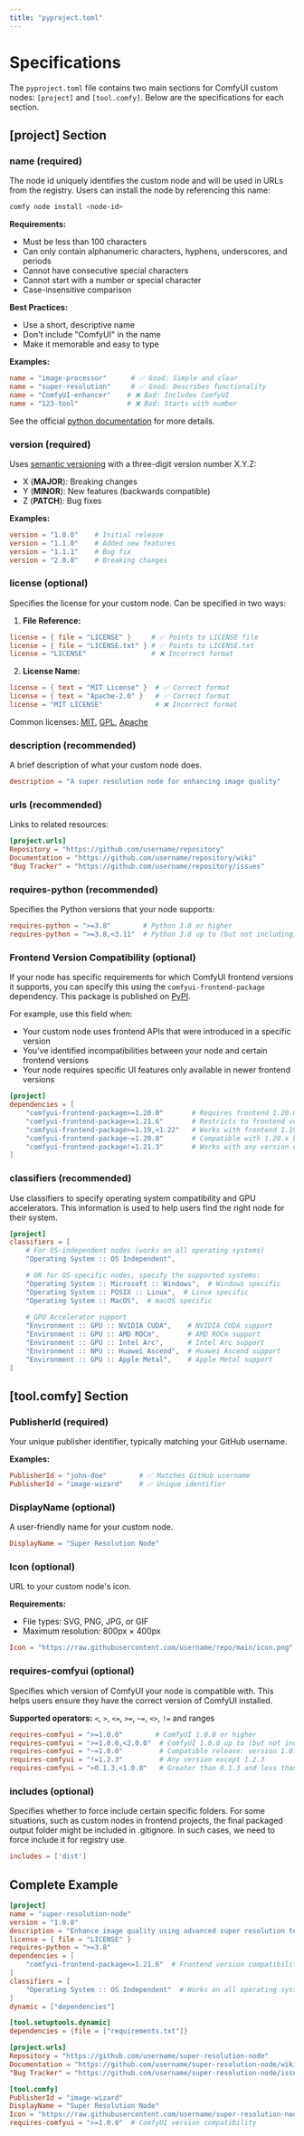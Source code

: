 ```yaml
---
title: "pyproject.toml"
---
```


# Specifications

The `pyproject.toml` file contains two main sections for ComfyUI custom nodes: `[project]` and `[tool.comfy]`. Below are the specifications for each section.

## [project] Section

### name (required)
The node id uniquely identifies the custom node and will be used in URLs from the registry. Users can install the node by referencing this name:

```bash
comfy node install <node-id>
```

**Requirements:**
- Must be less than 100 characters
- Can only contain alphanumeric characters, hyphens, underscores, and periods
- Cannot have consecutive special characters
- Cannot start with a number or special character
- Case-insensitive comparison

**Best Practices:**
- Use a short, descriptive name
- Don't include "ComfyUI" in the name
- Make it memorable and easy to type

**Examples:**
```toml
name = "image-processor"      # ✅ Good: Simple and clear
name = "super-resolution"     # ✅ Good: Describes functionality
name = "ComfyUI-enhancer"    # ❌ Bad: Includes ComfyUI
name = "123-tool"            # ❌ Bad: Starts with number
```

See the official [python documentation](https://packaging.python.org/en/latest/guides/writing-pyproject-toml/#name) for more details.

### version (required)
Uses [semantic versioning](https://semver.org/) with a three-digit version number X.Y.Z:

- X (**MAJOR**): Breaking changes
- Y (**MINOR**): New features (backwards compatible)
- Z (**PATCH**): Bug fixes

**Examples:**
```toml
version = "1.0.0"    # Initial release
version = "1.1.0"    # Added new features
version = "1.1.1"    # Bug fix
version = "2.0.0"    # Breaking changes
```

### license (optional)
Specifies the license for your custom node. Can be specified in two ways:

1. **File Reference:**
```toml
license = { file = "LICENSE" }     # ✅ Points to LICENSE file
license = { file = "LICENSE.txt" } # ✅ Points to LICENSE.txt
license = "LICENSE"                # ❌ Incorrect format
```

2. **License Name:**
```toml
license = { text = "MIT License" }  # ✅ Correct format
license = { text = "Apache-2.0" }   # ✅ Correct format
license = "MIT LICENSE"             # ❌ Incorrect format
```

Common licenses: [MIT](https://opensource.org/license/mit), [GPL](https://www.gnu.org/licenses/gpl-3.0.en.html), [Apache](https://www.apache.org/licenses/LICENSE-2.0)

### description (recommended)
A brief description of what your custom node does.

```toml
description = "A super resolution node for enhancing image quality"
```

### urls (recommended)
Links to related resources:

```toml
[project.urls]
Repository = "https://github.com/username/repository"
Documentation = "https://github.com/username/repository/wiki"
"Bug Tracker" = "https://github.com/username/repository/issues"
```

### requires-python (recommended)
Specifies the Python versions that your node supports:

```toml
requires-python = ">=3.8"        # Python 3.8 or higher
requires-python = ">=3.8,<3.11"  # Python 3.8 up to (but not including) 3.11
```

### Frontend Version Compatibility (optional)
If your node has specific requirements for which ComfyUI frontend versions it supports, you can specify this using the `comfyui-frontend-package` dependency. This package is published on [PyPI](https://pypi.org/project/comfyui-frontend-package/).

For example, use this field when:
- Your custom node uses frontend APIs that were introduced in a specific version
- You've identified incompatibilities between your node and certain frontend versions
- Your node requires specific UI features only available in newer frontend versions

```toml
[project]
dependencies = [
    "comfyui-frontend-package>=1.20.0"       # Requires frontend 1.20.0 or newer
    "comfyui-frontend-package<=1.21.6"       # Restricts to frontend versions up to 1.21.6
    "comfyui-frontend-package>=1.19,<1.22"   # Works with frontend 1.19 to 1.21.x
    "comfyui-frontend-package~=1.20.0"       # Compatible with 1.20.x but not 1.21.0
    "comfyui-frontend-package!=1.21.3"       # Works with any version except 1.21.3
]
```

### classifiers (recommended)
Use classifiers to specify operating system compatibility and GPU accelerators. This information is used to help users find the right node for their system.

```toml
[project]
classifiers = [
    # For OS-independent nodes (works on all operating systems)
    "Operating System :: OS Independent",

    # OR for OS-specific nodes, specify the supported systems:
    "Operating System :: Microsoft :: Windows",  # Windows specific
    "Operating System :: POSIX :: Linux",  # Linux specific
    "Operating System :: MacOS",  # macOS specific
    
    # GPU Accelerator support
    "Environment :: GPU :: NVIDIA CUDA",    # NVIDIA CUDA support
    "Environment :: GPU :: AMD ROCm",       # AMD ROCm support
    "Environment :: GPU :: Intel Arc",      # Intel Arc support
    "Environment :: NPU :: Huawei Ascend",  # Huawei Ascend support
    "Environment :: GPU :: Apple Metal",    # Apple Metal support
]
```

## [tool.comfy] Section

### PublisherId (required)
Your unique publisher identifier, typically matching your GitHub username.

**Examples:**
```toml
PublisherId = "john-doe"        # ✅ Matches GitHub username
PublisherId = "image-wizard"    # ✅ Unique identifier
```

### DisplayName (optional)
A user-friendly name for your custom node.

```toml
DisplayName = "Super Resolution Node"
```

### Icon (optional)
URL to your custom node's icon.

**Requirements:**
- File types: SVG, PNG, JPG, or GIF
- Maximum resolution: 800px × 400px

```toml
Icon = "https://raw.githubusercontent.com/username/repo/main/icon.png"
```

### requires-comfyui (optional)
Specifies which version of ComfyUI your node is compatible with. This helps users ensure they have the correct version of ComfyUI installed.

**Supported operators:** `<`, `>`, `<=`, `>=`, `~=`, `<>`, `!=` and ranges

```toml
requires-comfyui = ">=1.0.0"        # ComfyUI 1.0.0 or higher
requires-comfyui = ">=1.0.0,<2.0.0"  # ComfyUI 1.0.0 up to (but not including) 2.0.0
requires-comfyui = "~=1.0.0"         # Compatible release: version 1.0.0 or newer, but not version 2.0.0
requires-comfyui = "!=1.2.3"         # Any version except 1.2.3
requires-comfyui = ">0.1.3,<1.0.0"   # Greater than 0.1.3 and less than 1.0.0
```

### includes (optional)
Specifies whether to force include certain specific folders. For some situations, such as custom nodes in frontend projects, the final packaged output folder might be included in .gitignore. In such cases, we need to force include it for registry use.

```toml
includes = ['dist']
```

## Complete Example
```toml
[project]
name = "super-resolution-node"
version = "1.0.0"
description = "Enhance image quality using advanced super resolution techniques"
license = { file = "LICENSE" }
requires-python = ">=3.8"
dependencies = [
    "comfyui-frontend-package<=1.21.6"  # Frontend version compatibility
]
classifiers = [
    "Operating System :: OS Independent"  # Works on all operating systems
]
dynamic = ["dependencies"]

[tool.setuptools.dynamic]
dependencies = {file = ["requirements.txt"]}

[project.urls]
Repository = "https://github.com/username/super-resolution-node"
Documentation = "https://github.com/username/super-resolution-node/wiki"
"Bug Tracker" = "https://github.com/username/super-resolution-node/issues"

[tool.comfy]
PublisherId = "image-wizard"
DisplayName = "Super Resolution Node"
Icon = "https://raw.githubusercontent.com/username/super-resolution-node/main/icon.png"
requires-comfyui = ">=1.0.0"  # ComfyUI version compatibility
```
